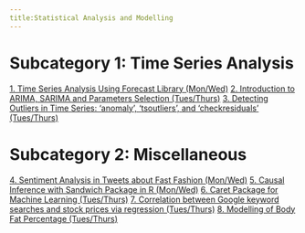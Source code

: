 ```yaml
---
title:Statistical Analysis and Modelling
---
```

# Subcategory 1: Time Series Analysis
[1. Time Series Analysis Using Forecast Library (Mon/Wed)](https://youtu.be/iCt8uBjFEjo)
[2. Introduction to ARIMA, SARIMA and Parameters Selection (Tues/Thurs)](https://youtu.be/qxEn68VXSNo)
[3. Detecting Outliers in Time Series: 'anomaly', 'tsoutliers', and 'checkresiduals' (Tues/Thurs)](https://youtu.be/ZYdfLpoBVjU)

# Subcategory 2: Miscellaneous
[4. Sentiment Analysis in Tweets about Fast Fashion (Mon/Wed)](https://youtu.be/xk7L7xJhOyQ)
[5. Causal Inference with Sandwich Package in R (Mon/Wed)](https://youtu.be/r7xCvHttgi0)
[6. Caret Package for Machine Learning (Tues/Thurs)](https://www.youtube.com/watch?v=WDSP9KGcFAA)
[7. Correlation between Google keyword searches and stock prices via regression (Tues/Thurs)](https://youtu.be/J8RPf7fpeio)
[8. Modelling of Body Fat Percentage (Tues/Thurs)](https://youtu.be/UxGtp_KIkL0)

